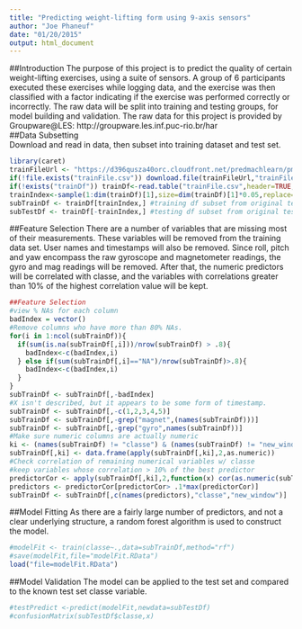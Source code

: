 ```yaml
---
title: "Predicting weight-lifting form using 9-axis sensors"
author: "Joe Phaneuf"
date: "01/20/2015"
output: html_document
---
```


##Introduction
The purpose of this project is to predict the quality of certain weight-lifting exercises, using a suite of sensors.  A group of 6 participants executed these exercises while logging data, and the exercise was then classified with a factor indicating if the exercise was performed correctly or incorrectly.  The raw data will be split into training and testing groups, for model building and validation.  The raw data for this project is provided by Groupware@LES: http://groupware.les.inf.puc-rio.br/har  
##Data Subsetting  
Download and read in data, then subset into training dataset and test set.
```r
library(caret)
trainFileUrl <- "https://d396qusza40orc.cloudfront.net/predmachlearn/pml-training.csv"
if(!file.exists("trainFile.csv")) download.file(trainFileUrl,"trainFile.csv",method="curl")
if(!exists("trainDf")) trainDf<-read.table("trainFile.csv",header=TRUE,na.strings="",sep=",")
trainIndex<-sample(1:dim(trainDf)[1],size=dim(trainDf)[1]*0.05,replace=F)
subTrainDf <- trainDf[trainIndex,] #training df subset from original test set
subTestDf <- trainDf[-trainIndex,] #testing df subset from original test set
```
##Feature Selection
There are a number of variables that are missing most of their measurements.  These variables will be removed from the training data set.  User names and timestamps will also be removed.  Since roll, pitch and yaw encompass the raw gyroscope and magnetometer readings, the gyro and mag readings will be removed.  After that, the numeric predictors will be correlated with classe, and the variables with correlations greater than 10% of the highest correlation value will be kept.
```r
##Feature Selection
#view % NAs for each column
badIndex = vector()
#Remove columns who have more than 80% NAs.
for(i in 1:ncol(subTrainDf)){
  if(sum(is.na(subTrainDf[,i]))/nrow(subTrainDf) > .8){
    badIndex<-c(badIndex,i)
  } else if(sum(subTrainDf[,i]=="NA")/nrow(subTrainDf)>.8){
    badIndex<-c(badIndex,i)
  }
}
subTrainDf <- subTrainDf[,-badIndex]
#X isn't described, but it appears to be some form of timestamp.
subTrainDf <- subTrainDf[,-c(1,2,3,4,5)]
subTrainDf <- subTrainDf[,-grep("magnet",(names(subTrainDf)))]
subTrainDf <- subTrainDf[,-grep("gyro",names(subTrainDf))]
#Make sure numeric columns are actually numeric
ki <- (names(subTrainDf) != "classe") & (names(subTrainDf) != "new_window")
subTrainDf[,ki] <- data.frame(apply(subTrainDf[,ki],2,as.numeric))
#Check correlation of remaining numerical variables w/ classe
#keep variables whose correlation > 10% of the best predictor
predictorCor <- apply(subTrainDf[,ki],2,function(x) cor(as.numeric(subTrainDf$classe),x))
predictors <- predictorCor[predictorCor> .1*max(predictorCor)]
subTrainDf <- subTrainDf[,c(names(predictors),"classe","new_window")]
```
##Model Fitting
As there are a fairly large number of predictors, and not a clear underlying structure, a random forest algorithm is used to construct the model.
```r
#modelFit <- train(classe~.,data=subTrainDf,method="rf")
#save(modelFit,file="modelFit.RData")
load("file=modelFit.RData")
```
##Model Validation
The model can be applied to the test set and compared to the known test set classe variable.
```r
#testPredict <-predict(modelFit,newdata=subTestDf)
#confusionMatrix(subTestDf$classe,x)
```
